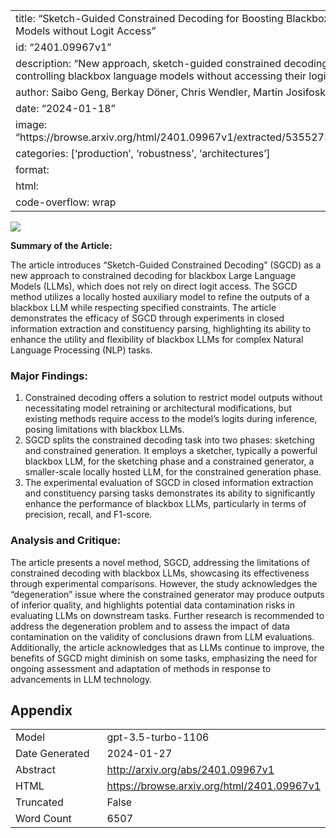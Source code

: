 
---
title: "Sketch-Guided Constrained Decoding for Boosting Blackbox Large Language Models without Logit Access"
id: "2401.09967v1"
description: "New approach, sketch-guided constrained decoding (SGCD), allows controlling blackbox language models without accessing their logits."
author: Saibo Geng, Berkay Döner, Chris Wendler, Martin Josifoski, Robert West
date: "2024-01-18"
image: "https://browse.arxiv.org/html/2401.09967v1/extracted/5355273/figures/overview.png"
categories: ['production', 'robustness', 'architectures']
format:
  html:
    code-overflow: wrap
---

![](https://browse.arxiv.org/html/2401.09967v1/extracted/5355273/figures/overview.png)

**Summary of the Article:**

The article introduces "Sketch-Guided Constrained Decoding" (SGCD) as a new approach to constrained decoding for blackbox Large Language Models (LLMs), which does not rely on direct logit access. The SGCD method utilizes a locally hosted auxiliary model to refine the outputs of a blackbox LLM while respecting specified constraints. The article demonstrates the efficacy of SGCD through experiments in closed information extraction and constituency parsing, highlighting its ability to enhance the utility and flexibility of blackbox LLMs for complex Natural Language Processing (NLP) tasks.

### Major Findings:
1. Constrained decoding offers a solution to restrict model outputs without necessitating model retraining or architectural modifications, but existing methods require access to the model’s logits during inference, posing limitations with blackbox LLMs.
2. SGCD splits the constrained decoding task into two phases: sketching and constrained generation. It employs a sketcher, typically a powerful blackbox LLM, for the sketching phase and a constrained generator, a smaller-scale locally hosted LLM, for the constrained generation phase.
3. The experimental evaluation of SGCD in closed information extraction and constituency parsing tasks demonstrates its ability to significantly enhance the performance of blackbox LLMs, particularly in terms of precision, recall, and F1-score.

### Analysis and Critique:
The article presents a novel method, SGCD, addressing the limitations of constrained decoding with blackbox LLMs, showcasing its effectiveness through experimental comparisons. However, the study acknowledges the "degeneration" issue where the constrained generator may produce outputs of inferior quality, and highlights potential data contamination risks in evaluating LLMs on downstream tasks. Further research is recommended to address the degeneration problem and to assess the impact of data contamination on the validity of conclusions drawn from LLM evaluations. Additionally, the article acknowledges that as LLMs continue to improve, the benefits of SGCD might diminish on some tasks, emphasizing the need for ongoing assessment and adaptation of methods in response to advancements in LLM technology.

## Appendix

|          |          |
|----------|----------|
| Model     | gpt-3.5-turbo-1106       |
| Date Generated     | 2024-01-27       |
| Abstract | [http://arxiv.org/abs/2401.09967v1](http://arxiv.org/abs/2401.09967v1)        |
| HTML     | [https://browse.arxiv.org/html/2401.09967v1](https://browse.arxiv.org/html/2401.09967v1)       |
| Truncated       | False       |
| Word Count       | 6507       |